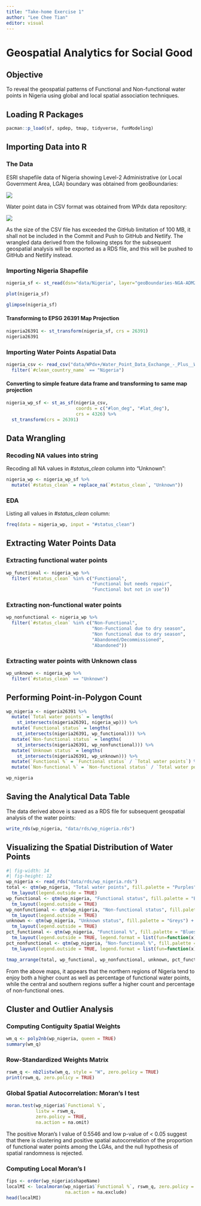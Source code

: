 ```yaml
---
title: "Take-home Exercise 1"
author: "Lee Chee Tian"
editor: visual
---
```


# Geospatial Analytics for Social Good

## Objective

To reveal the geospatial patterns of Functional and Non-functional water points in Nigeria using global and local spatial association techniques.

## Loading R Packages

```r
pacman::p_load(sf, spdep, tmap, tidyverse, funModeling)
```

## Importing Data into R

### The Data

ESRI shapefile data of Nigeria showing Level-2 Administrative (or Local Government Area, LGA) boundary was obtained from geoBoundaries:

![](nigeria%20adm2%20geospatial%20data.jpg)

Water point data in CSV format was obtained from WPdx data repository:

![](nigeria%20aspatial%20data.jpg)

As the size of the CSV file has exceeded the GitHub limitation of 100 MB, it shall not be included in the Commit and Push to GitHub and Netlify. The wrangled data derived from the following steps for the subsequent geospatial analysis will be exported as a RDS file, and this will be pushed to GitHub and Netlify instead.

### Importing Nigeria Shapefile

```r
nigeria_sf <- st_read(dsn="data/Nigeria", layer="geoBoundaries-NGA-ADM2")
```

```r
plot(nigeria_sf)
```

```r
glimpse(nigeria_sf)
```

#### Transforming to EPSG 26391 Map Projection

```r
nigeria26391 <- st_transform(nigeria_sf, crs = 26391)
nigeria26391
```

### Importing Water Points Aspatial Data

```r
nigeria_csv <- read_csv("data/WPdx+/Water_Point_Data_Exchange_-_Plus__WPdx__.csv") %>%
  filter(`#clean_country_name` == "Nigeria")
```

#### Converting to simple feature data frame and transforming to same map projection

```r
nigeria_wp_sf <- st_as_sf(nigeria_csv, 
                          coords = c("#lon_deg", "#lat_deg"),
                          crs = 4326) %>%
  st_transform(crs = 26391)
```

## Data Wrangling

### Recoding NA values into string

Recoding all NA values in *#status_clean* column into "Unknown":

```r
nigeria_wp <- nigeria_wp_sf %>%
  mutate(`#status_clean` = replace_na(`#status_clean`, "Unknown"))
```

### EDA

Listing all values in *#status_clean* column:

```r
freq(data = nigeria_wp, input = "#status_clean")
```

## Extracting Water Points Data

### Extracting functional water points

```r
wp_functional <- nigeria_wp %>%
  filter(`#status_clean` %in% c("Functional", 
                                "Functional but needs repair",
                                "Functional but not in use"))
```

### Extracting non-functional water points

```r
wp_nonfunctional <- nigeria_wp %>%
  filter(`#status_clean` %in% c("Non-Functional", 
                                "Non-Functional due to dry season",
                                "Non functional due to dry season",
                                "Abandoned/Decommissioned",
                                "Abandoned"))
```

### Extracting water points with Unknown class

```r
wp_unknown <- nigeria_wp %>%
  filter(`#status_clean` == "Unknown")
```

## Performing Point-in-Polygon Count

```r
wp_nigeria <- nigeria26391 %>% 
  mutate(`Total water points` = lengths(
    st_intersects(nigeria26391, nigeria_wp))) %>%
  mutate(`Functional status` = lengths(
    st_intersects(nigeria26391, wp_functional))) %>%
  mutate(`Non-functional status` = lengths(
    st_intersects(nigeria26391, wp_nonfunctional))) %>%
  mutate(`Unknown status` = lengths(
    st_intersects(nigeria26391, wp_unknown))) %>%
  mutate(`Functional %` = `Functional status` / `Total water points`) %>%
  mutate(`Non-functional %` = `Non-functional status` / `Total water points`)
```

```r
wp_nigeria
```

## Saving the Analytical Data Table

The data derived above is saved as a RDS file for subsequent geospatial analysis of the water points:

```r
write_rds(wp_nigeria, "data/rds/wp_nigeria.rds")
```

## Visualizing the Spatial Distribution of Water Points

```r
#| fig-width: 14
#| fig-height: 12
wp_nigeria <- read_rds("data/rds/wp_nigeria.rds")
total <- qtm(wp_nigeria, "Total water points", fill.palette = "Purples") + 
  tm_layout(legend.outside = TRUE)
wp_functional <- qtm(wp_nigeria, "Functional status", fill.palette = "Blues") + 
  tm_layout(legend.outside = TRUE)
wp_nonfunctional <- qtm(wp_nigeria, "Non-functional status", fill.palette = "Oranges") + 
  tm_layout(legend.outside = TRUE)
unknown <- qtm(wp_nigeria, "Unknown status", fill.palette = "Greys") + 
  tm_layout(legend.outside = TRUE)
pct_functional <- qtm(wp_nigeria, "Functional %", fill.palette = "Blues") + 
  tm_layout(legend.outside = TRUE, legend.format = list(fun=function(x) paste0(formatC(x * 100, digits=0, format="f"), " %")))
pct_nonfunctional <- qtm(wp_nigeria, "Non-functional %", fill.palette = "Oranges") + 
  tm_layout(legend.outside = TRUE, legend.format = list(fun=function(x) paste0(formatC(x * 100, digits=0, format="f"), " %")))

tmap_arrange(total, wp_functional, wp_nonfunctional, unknown, pct_functional, pct_nonfunctional, ncol=2)
```

From the above maps, it appears that the northern regions of Nigeria tend to enjoy both a higher count as well as percentage of functional water points, while the central and southern regions suffer a higher count and percentage of non-functional ones.

## Cluster and Outlier Analysis

### Computing Contiguity Spatial Weights

```r
wm_q <- poly2nb(wp_nigeria, queen = TRUE)
summary(wm_q)
```

### Row-Standardized Weights Matrix

```r
rswm_q <- nb2listw(wm_q, style = "W", zero.policy = TRUE)
print(rswm_q, zero.policy = TRUE)
```

### Global Spatial Autocorrelation: Moran's I test

```r
moran.test(wp_nigeria$`Functional %`, 
           listw = rswm_q, 
           zero.policy = TRUE, 
           na.action = na.omit)
```

The positive Moran's I value of 0.5546 and low p-value of \< 0.05 suggest that there is clustering and positive spatial autocorrelation of the proportion of functional water points among the LGAs, and the null hypothesis of spatial randomness is rejected.

### Computing Local Moran's I

```r
fips <- order(wp_nigeria$shapeName)
localMI <- localmoran(wp_nigeria$`Functional %`, rswm_q, zero.policy = TRUE,
                      na.action = na.exclude)
head(localMI)
```
